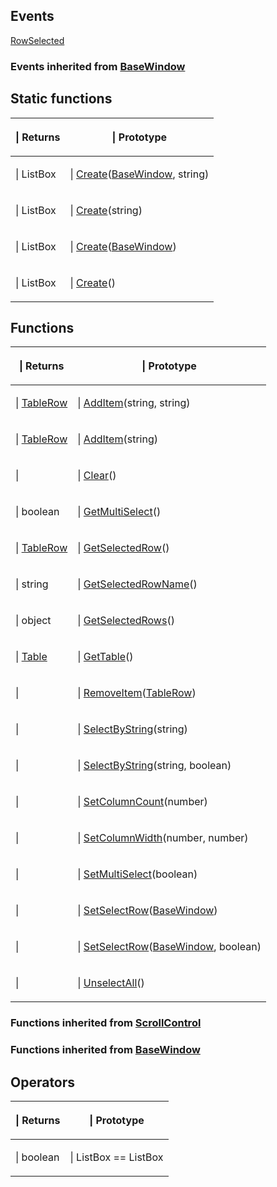 ==Events==

{{Lua/Events_Prefix}}

[[Lua/Client/ListBox/Events/RowSelected|RowSelected]]

===Events inherited from [[Lua/Client/BaseWindow|BaseWindow]]===

{{Lua/Client/BaseWindow/Events}}

{{Lua/Events_Suffix}}

==Static functions==

{{Lua/Table_Prefix}}
{| {{Lua/Table_Header}}
!{{Lua/Column_Style/Returns_List}} | Returns
!{{Lua/Column_Style/Prototype_List}} | Prototype
|-
|{{Lua/Cell_Style/Returns_List}} | ListBox
|{{Lua/Cell_Style/Prototype_List}} | [[Lua/Client/ListBox/Static Functions/Create|Create]]([[Lua/Client/BaseWindow|BaseWindow]], string)
|-
|{{Lua/Cell_Style/Returns_List}} | ListBox
|{{Lua/Cell_Style/Prototype_List}} | [[Lua/Client/ListBox/Static Functions/Create|Create]](string)
|-
|{{Lua/Cell_Style/Returns_List}} | ListBox
|{{Lua/Cell_Style/Prototype_List}} | [[Lua/Client/ListBox/Static Functions/Create|Create]]([[Lua/Client/BaseWindow|BaseWindow]])
|-
|{{Lua/Cell_Style/Returns_List}} | ListBox
|{{Lua/Cell_Style/Prototype_List}} | [[Lua/Client/ListBox/Static Functions/Create|Create]]()
|} {{Lua/Table_Suffix}}

==Functions==

{{Lua/Table_Prefix}}
{| {{Lua/Table_Header}}
!{{Lua/Column_Style/Returns_List}} | Returns
!{{Lua/Column_Style/Prototype_List}} | Prototype
|-
|{{Lua/Cell_Style/Returns_List}} | [[Lua/Client/TableRow|TableRow]]
|{{Lua/Cell_Style/Prototype_List}} | [[Lua/Client/ListBox/Functions/AddItem|AddItem]](string, string)
|-
|{{Lua/Cell_Style/Returns_List}} | [[Lua/Client/TableRow|TableRow]]
|{{Lua/Cell_Style/Prototype_List}} | [[Lua/Client/ListBox/Functions/AddItem|AddItem]](string)
|-
|{{Lua/Cell_Style/Returns_List}} | 
|{{Lua/Cell_Style/Prototype_List}} | [[Lua/Client/ListBox/Functions/Clear|Clear]]()
|-
|{{Lua/Cell_Style/Returns_List}} | boolean
|{{Lua/Cell_Style/Prototype_List}} | [[Lua/Client/ListBox/Functions/GetMultiSelect|GetMultiSelect]]()
|-
|{{Lua/Cell_Style/Returns_List}} | [[Lua/Client/TableRow|TableRow]]
|{{Lua/Cell_Style/Prototype_List}} | [[Lua/Client/ListBox/Functions/GetSelectedRow|GetSelectedRow]]()
|-
|{{Lua/Cell_Style/Returns_List}} | string
|{{Lua/Cell_Style/Prototype_List}} | [[Lua/Client/ListBox/Functions/GetSelectedRowName|GetSelectedRowName]]()
|-
|{{Lua/Cell_Style/Returns_List}} | object
|{{Lua/Cell_Style/Prototype_List}} | [[Lua/Client/ListBox/Functions/GetSelectedRows|GetSelectedRows]]()
|-
|{{Lua/Cell_Style/Returns_List}} | [[Lua/Client/Table|Table]]
|{{Lua/Cell_Style/Prototype_List}} | [[Lua/Client/ListBox/Functions/GetTable|GetTable]]()
|-
|{{Lua/Cell_Style/Returns_List}} | 
|{{Lua/Cell_Style/Prototype_List}} | [[Lua/Client/ListBox/Functions/RemoveItem|RemoveItem]]([[Lua/Client/TableRow|TableRow]])
|-
|{{Lua/Cell_Style/Returns_List}} | 
|{{Lua/Cell_Style/Prototype_List}} | [[Lua/Client/ListBox/Functions/SelectByString|SelectByString]](string)
|-
|{{Lua/Cell_Style/Returns_List}} | 
|{{Lua/Cell_Style/Prototype_List}} | [[Lua/Client/ListBox/Functions/SelectByString|SelectByString]](string, boolean)
|-
|{{Lua/Cell_Style/Returns_List}} | 
|{{Lua/Cell_Style/Prototype_List}} | [[Lua/Client/ListBox/Functions/SetColumnCount|SetColumnCount]](number)
|-
|{{Lua/Cell_Style/Returns_List}} | 
|{{Lua/Cell_Style/Prototype_List}} | [[Lua/Client/ListBox/Functions/SetColumnWidth|SetColumnWidth]](number, number)
|-
|{{Lua/Cell_Style/Returns_List}} | 
|{{Lua/Cell_Style/Prototype_List}} | [[Lua/Client/ListBox/Functions/SetMultiSelect|SetMultiSelect]](boolean)
|-
|{{Lua/Cell_Style/Returns_List}} | 
|{{Lua/Cell_Style/Prototype_List}} | [[Lua/Client/ListBox/Functions/SetSelectRow|SetSelectRow]]([[Lua/Client/BaseWindow|BaseWindow]])
|-
|{{Lua/Cell_Style/Returns_List}} | 
|{{Lua/Cell_Style/Prototype_List}} | [[Lua/Client/ListBox/Functions/SetSelectRow|SetSelectRow]]([[Lua/Client/BaseWindow|BaseWindow]], boolean)
|-
|{{Lua/Cell_Style/Returns_List}} | 
|{{Lua/Cell_Style/Prototype_List}} | [[Lua/Client/ListBox/Functions/UnselectAll|UnselectAll]]()
|} {{Lua/Table_Suffix}}

===Functions inherited from [[Lua/Client/ScrollControl|ScrollControl]]===

{{Lua/Client/ScrollControl/Functions}}

===Functions inherited from [[Lua/Client/BaseWindow|BaseWindow]]===

{{Lua/Client/BaseWindow/Functions}}

==Operators==

{{Lua/Table_Prefix}}
{| {{Lua/Table_Header}}
!{{Lua/Column_Style/Returns_List}} | Returns
!{{Lua/Column_Style/Prototype_List}} | Prototype
|-
|{{Lua/Cell_Style/Returns_List}} | boolean
|{{Lua/Cell_Style/Prototype_List}} | ListBox == ListBox
|} {{Lua/Table_Suffix}}